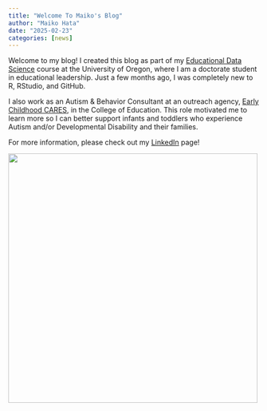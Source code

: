 ```yaml
---
title: "Welcome To Maiko's Blog"
author: "Maiko Hata"
date: "2025-02-23"
categories: [news]
---
```


Welcome to my blog! I created this blog as part of my [Educational Data Science](https://education.uoregon.edu/) course at the University of Oregon, where I am a doctorate student in educational leadership. Just a few months ago, I was completely new to R, RStudio, and GitHub.

I also work as an Autism & Behavior Consultant at an outreach agency, [Early Childhood CARES](https://earlychildhoodcares.uoregon.edu/), in the College of Education. This role motivated me to learn more so I can better support infants and toddlers who experience Autism and/or Developmental Disability and their families.

For more information, please check out my [LinkedIn](https://www.linkedin.com/in/maikohata) page!

![](/images/uo.jpg){fig-alt="University of Oregon in spring" fig-align="center" width="500"}

